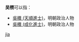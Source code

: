 '''吴槚'''可以指：
* [[吳檟_(天順進士)|吳檟 (天順進士)]]，明朝政治人物
* [[吳檟_(成化進士)|吳檟 (成化進士)]]，明朝政治人物

{{disambig}}

[[Category:二字吴姓人名消歧义|jia]]